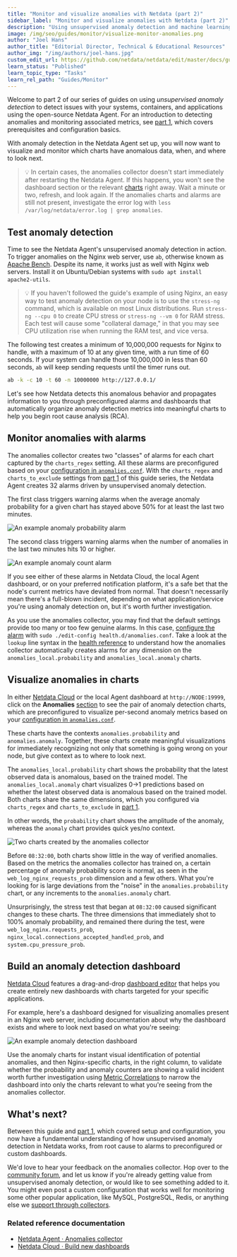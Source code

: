 ```yaml
---
title: "Monitor and visualize anomalies with Netdata (part 2)"
sidebar_label: "Monitor and visualize anomalies with Netdata (part 2)"
description: "Using unsupervised anomaly detection and machine learning, get notified "
image: /img/seo/guides/monitor/visualize-monitor-anomalies.png
author: "Joel Hans"
author_title: "Editorial Director, Technical & Educational Resources"
author_img: "/img/authors/joel-hans.jpg"
custom_edit_url: https://github.com/netdata/netdata/edit/master/docs/guides/monitor/visualize-monitor-anomalies.md
learn_status: "Published"
learn_topic_type: "Tasks"
learn_rel_path: "Guides/Monitor"
---
```


Welcome to part 2 of our series of guides on using _unsupervised anomaly detection_ to detect issues with your systems,
containers, and applications using the open-source Netdata Agent. For an introduction to detecting anomalies and
monitoring associated metrics, see [part 1](/docs/nightly/guides/monitor/detect-anomalies-in-systems-and-applications), which covers prerequisites and
configuration basics.

With anomaly detection in the Netdata Agent set up, you will now want to visualize and monitor which charts have
anomalous data, when, and where to look next.

> 💡 In certain cases, the anomalies collector doesn't start immediately after restarting the Netdata Agent. If this
> happens, you won't see the dashboard section or the relevant [charts](#visualize-anomalies-in-charts) right away. Wait
> a minute or two, refresh, and look again. If the anomalies charts and alarms are still not present, investigate the
> error log with `less /var/log/netdata/error.log | grep anomalies`.

## Test anomaly detection

Time to see the Netdata Agent's unsupervised anomaly detection in action. To trigger anomalies on the Nginx web server,
use `ab`, otherwise known as [Apache Bench](https://httpd.apache.org/docs/2.4/programs/ab.html). Despite its name, it
works just as well with Nginx web servers. Install it on Ubuntu/Debian systems with `sudo apt install apache2-utils`.

> 💡 If you haven't followed the guide's example of using Nginx, an easy way to test anomaly detection on your node is
> to use the `stress-ng` command, which is available on most Linux distributions. Run `stress-ng --cpu 0` to create CPU
> stress or `stress-ng --vm 0` for RAM stress. Each test will cause some "collateral damage," in that you may see CPU
> utilization rise when running the RAM test, and vice versa.

The following test creates a minimum of 10,000,000 requests for Nginx to handle, with a maximum of 10 at any given time,
with a run time of 60 seconds. If your system can handle those 10,000,000 in less than 60 seconds, `ab` will keep
sending requests until the timer runs out.

```bash
ab -k -c 10 -t 60 -n 10000000 http://127.0.0.1/
```

Let's see how Netdata detects this anomalous behavior and propagates information to you through preconfigured alarms and
dashboards that automatically organize anomaly detection metrics into meaningful charts to help you begin root cause
analysis (RCA).

## Monitor anomalies with alarms

The anomalies collector creates two "classes" of alarms for each chart captured by the `charts_regex` setting. All these
alarms are preconfigured based on your [configuration in
`anomalies.conf`](https://github.com/netdata/netdata/blob/master/docs/guides/monitor/anomaly-detection-python.md#configure-the-anomalies-collector). With the `charts_regex`
and `charts_to_exclude` settings from [part 1](/docs/nightly/guides/monitor/detect-anomalies-in-systems-and-applications) of this guide series, the
Netdata Agent creates 32 alarms driven by unsupervised anomaly detection.

The first class triggers warning alarms when the average anomaly probability for a given chart has stayed above 50% for
at least the last two minutes.

![An example anomaly probability
alarm](https://user-images.githubusercontent.com/1153921/104225767-0a0a9480-5404-11eb-9bfd-e29592397203.png)

The second class triggers warning alarms when the number of anomalies in the last two minutes hits 10 or higher.

![An example anomaly count
alarm](https://user-images.githubusercontent.com/1153921/104225769-0aa32b00-5404-11eb-95f3-7309f9429fe1.png)

If you see either of these alarms in Netdata Cloud, the local Agent dashboard, or on your preferred notification
platform, it's a safe bet that the node's current metrics have deviated from normal. That doesn't necessarily mean
there's a full-blown incident, depending on what application/service you're using anomaly detection on, but it's worth
further investigation.

As you use the anomalies collector, you may find that the default settings provide too many or too few genuine alarms.
In this case, [configure the alarm](/docs/nightly/setup/configure-health-alarms) with `sudo ./edit-config
health.d/anomalies.conf`. Take a look at the `lookup` line syntax in the [health
reference](https://github.com/netdata/netdata/blob/master/health/REFERENCE.md#alarm-line-lookup) to understand how the anomalies collector automatically creates
alarms for any dimension on the `anomalies_local.probability` and `anomalies_local.anomaly` charts.

## Visualize anomalies in charts

In either [Netdata Cloud](https://app.netdata.cloud) or the local Agent dashboard at `http://NODE:19999`, click on the
**Anomalies** [section](/docs/nightly/references/local-agent-dashboard#sections) to see the pair of anomaly detection charts, which are
preconfigured to visualize per-second anomaly metrics based on your [configuration in
`anomalies.conf`](https://github.com/netdata/netdata/blob/master/docs/guides/monitor/anomaly-detection-python.md#configure-the-anomalies-collector).

These charts have the contexts `anomalies.probability` and `anomalies.anomaly`. Together, these charts
create meaningful visualizations for immediately recognizing not only that something is going wrong on your node, but
give context as to where to look next.

The `anomalies_local.probability` chart shows the probability that the latest observed data is anomalous, based on the
trained model. The `anomalies_local.anomaly` chart visualizes 0&rarr;1 predictions based on whether the latest observed
data is anomalous based on the trained model. Both charts share the same dimensions, which you configured via
`charts_regex` and `charts_to_exclude` in [part 1](/docs/nightly/guides/monitor/detect-anomalies-in-systems-and-applications).

In other words, the `probability` chart shows the amplitude of the anomaly, whereas the `anomaly` chart provides quick
yes/no context.

![Two charts created by the anomalies
collector](https://user-images.githubusercontent.com/1153921/104226380-ef84eb00-5404-11eb-9faf-9e64c43b95ff.png)

Before `08:32:00`, both charts show little in the way of verified anomalies. Based on the metrics the anomalies
collector has trained on, a certain percentage of anomaly probability score is normal, as seen in the
`web_log_nginx_requests_prob` dimension and a few others. What you're looking for is large deviations from the "noise"
in the `anomalies.probability` chart, or any increments to the `anomalies.anomaly` chart.

Unsurprisingly, the stress test that began at `08:32:00` caused significant changes to these charts. The three
dimensions that immediately shot to 100% anomaly probability, and remained there during the test, were
`web_log_nginx.requests_prob`, `nginx_local.connections_accepted_handled_prob`, and `system.cpu_pressure_prob`. 

## Build an anomaly detection dashboard

[Netdata Cloud](https://app.netdata.cloud) features a drag-and-drop [dashboard
editor](https://github.com/netdata/netdata/blob/master/docs/visualize/create-dashboards.md) that helps you create entirely new dashboards with charts targeted for
your specific applications.

For example, here's a dashboard designed for visualizing anomalies present in an Nginx web server, including
documentation about why the dashboard exists and where to look next based on what you're seeing:

![An example anomaly detection
dashboard](https://user-images.githubusercontent.com/1153921/104226915-c6188f00-5405-11eb-9bb4-559a18016fa7.png)

Use the anomaly charts for instant visual identification of potential anomalies, and then Nginx-specific charts, in the
right column, to validate whether the probability and anomaly counters are showing a valid incident worth further
investigation using [Metric Correlations](/docs/nightly/operations/metric-correlations) to narrow
the dashboard into only the charts relevant to what you're seeing from the anomalies collector.

## What's next?

Between this guide and [part 1](/docs/nightly/guides/monitor/detect-anomalies-in-systems-and-applications), which covered setup and configuration, you
now have a fundamental understanding of how unsupervised anomaly detection in Netdata works, from root cause to alarms
to preconfigured or custom dashboards.

We'd love to hear your feedback on the anomalies collector. Hop over to the [community
forum](https://community.netdata.cloud/t/anomalies-collector-feedback-megathread/767), and let us know if you're already getting value from
unsupervised anomaly detection, or would like to see something added to it. You might even post a custom configuration
that works well for monitoring some other popular application, like MySQL, PostgreSQL, Redis, or anything else we
[support through collectors](/docs/nightly/references/collectors/supported-collectors-list).

### Related reference documentation

- [Netdata Agent · Anomalies collector](https://github.com/netdata/netdata/blob/master/collectors/python.d.plugin/anomalies/README.md)
- [Netdata Cloud · Build new dashboards](/docs/nightly/operations/visualizations/build-new-dashboards)


